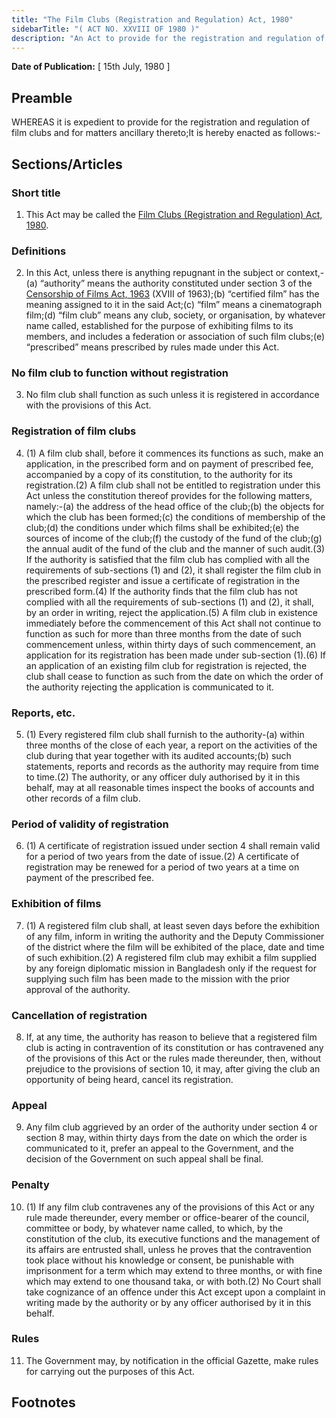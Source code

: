 ```yaml
---
title: "The Film Clubs (Registration and Regulation) Act, 1980"
sidebarTitle: "( ACT NO. XXVIII OF 1980 )"
description: "An Act to provide for the registration and regulation of film clubs."
---
```


**Date of Publication:** [ 15th July, 1980 ]

## Preamble

WHEREAS it is expedient to provide for the registration and regulation of film clubs and for matters ancillary thereto;It is hereby enacted as follows:-

## Sections/Articles

### Short title

1. This Act may be called the [Film Clubs (Registration and Regulation) Act, 1980](/act-606.html "Film Clubs (Registration and Regulation) Act, 1980").

### Definitions

2. In this Act, unless there is anything repugnant in the subject or context,-(a) “authority” means the authority constituted under section 3 of the [Censorship of Films Act, 1963](/act-334.html "Censorship of Films Act, 1963") (XVIII of 1963);(b) “certified film” has the meaning assigned to it in the said Act;(c) “film” means a cinematograph film;(d) “film club” means any club, society, or organisation, by whatever name called, established for the purpose of exhibiting films to its members, and includes a federation or association of such film clubs;(e) “prescribed” means prescribed by rules made under this Act.

### No film club to function without registration

3. No film club shall function as such unless it is registered in accordance with the provisions of this Act.

### Registration of film clubs

4. (1) A film club shall, before it commences its functions as such, make an application, in the prescribed form and on payment of prescribed fee, accompanied by a copy of its constitution, to the authority for its registration.(2) A film club shall not be entitled to registration under this Act unless the constitution thereof provides for the following matters, namely:-(a) the address of the head office of the club;(b) the objects for which the club has been formed;(c) the conditions of membership of the club;(d) the conditions under which films shall be exhibited;(e) the sources of income of the club;(f) the custody of the fund of the club;(g) the annual audit of the fund of the club and the manner of such audit.(3) If the authority is satisfied that the film club has complied with all the requirements of sub-sections (1) and (2), it shall register the film club in the prescribed register and issue a certificate of registration in the prescribed form.(4) If the authority finds that the film club has not complied with all the requirements of sub-sections (1) and (2), it shall, by an order in writing, reject the application.(5) A film club in existence immediately before the commencement of this Act shall not continue to function as such for more than three months from the date of such commencement unless, within thirty days of such commencement, an application for its registration has been made under sub-section (1).(6) If an application of an existing film club for registration is rejected, the club shall cease to function as such from the date on which the order of the authority rejecting the application is communicated to it.

### Reports, etc.

5. (1) Every registered film club shall furnish to the authority-(a) within three months of the close of each year, a report on the activities of the club during that year together with its audited accounts;(b) such statements, reports and records as the authority may require from time to time.(2) The authority, or any officer duly authorised by it in this behalf, may at all reasonable times inspect the books of accounts and other records of a film club.

### Period of validity of registration

6. (1) A certificate of registration issued under section 4 shall remain valid for a period of two years from the date of issue.(2) A certificate of registration may be renewed for a period of two years at a time on payment of the prescribed fee.

### Exhibition of films

7. (1) A registered film club shall, at least seven days before the exhibition of any film, inform in writing the authority and the Deputy Commissioner of the district where the film will be exhibited of the place, date and time of such exhibition.(2) A registered film club may exhibit a film supplied by any foreign diplomatic mission in Bangladesh only if the request for supplying such film has been made to the mission with the prior approval of the authority.

### Cancellation of registration

8. If, at any time, the authority has reason to believe that a registered film club is acting in contravention of its constitution or has contravened any of the provisions of this Act or the rules made thereunder, then, without prejudice to the provisions of section 10, it may, after giving the club an opportunity of being heard, cancel its registration.

### Appeal

9. Any film club aggrieved by an order of the authority under section 4 or section 8 may, within thirty days from the date on which the order is communicated to it, prefer an appeal to the Government, and the decision of the Government on such appeal shall be final.

### Penalty

10. (1) If any film club contravenes any of the provisions of this Act or any rule made thereunder, every member or office-bearer of the council, committee or body, by whatever name called, to which, by the constitution of the club, its executive functions and the management of its affairs are entrusted shall, unless he proves that the contravention took place without his knowledge or consent, be punishable with imprisonment for a term which may extend to three months, or with fine which may extend to one thousand taka, or with both.(2) No Court shall take cognizance of an offence under this Act except upon a complaint in writing made by the authority or by any officer authorised by it in this behalf.

### Rules

11. The Government may, by notification in the official Gazette, make rules for carrying out the purposes of this Act.

## Footnotes
